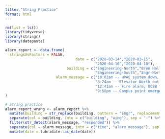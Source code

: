 ```yaml
---
title: "String Practice"
format: html
---
```


```r
rm(list = ls())
library(tidyverse)
library(stringr)
library(datapasta)
```

```r

alarm_report <- data.frame(
  stringsAsFactors = FALSE,
                                date = c("2020-03-14","2020-03-15",
                                         "2020-04-10","2020-04-18"),
                            building = c("Engineering-North","Bren Hall",
                                         "Engineering-South","Engr-North"),
                       alarm_message = c("10:02am -- HVAC system down, facilities management alerted",
                                         "8:24am -- Elevator North out of service",
                                         "12:41am -- Fire alarm, UCSB fire responded and cleared",
                                         "9:58pm -- Campus point emergency siren, UCPD responded")
)
```

```r
# String practice
alarm_report_wrang <- alarm_report %>%
  mutate(building = str_replace(building, pattern = "Engr", replacement = "Engineering")) %>% 
  separate(col = building, into = c("building", "wing"), sep = "-") %>% 
  filter(str_detect(alarm_message, "responded")) %>% 
  separate(col = alarm_message, into = c("time", "alarm_message"), sep = "--") %>% 
  mutate(date = lubridate::as_date(date))
```


